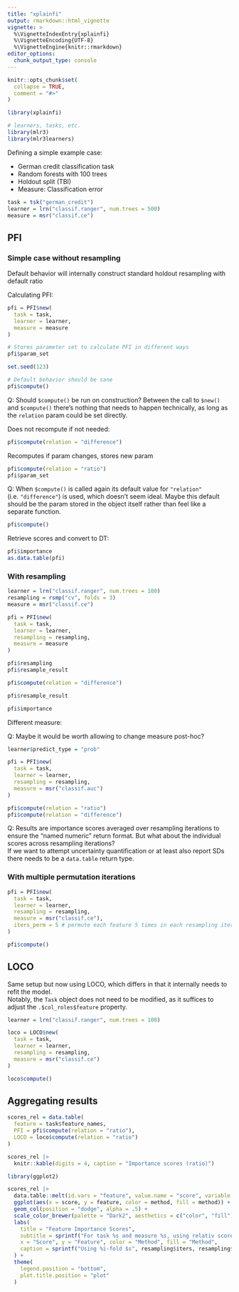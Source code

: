 ```yaml
---
title: "xplainfi"
output: rmarkdown::html_vignette
vignette: >
  %\VignetteIndexEntry{xplainfi}
  %\VignetteEncoding{UTF-8}
  %\VignetteEngine{knitr::rmarkdown}
editor_options: 
  chunk_output_type: console
---
```


```r
knitr::opts_chunk$set(
  collapse = TRUE,
  comment = "#>"
)
```

```r
library(xplainfi)

# learners, tasks, etc.
library(mlr3)
library(mlr3learners)
```

Defining a simple example case:

- German credit classification task
- Random forests with 100 trees
- Holdout split (TBI)
- Measure: Classification error

```r
task = tsk("german_credit")
learner = lrn("classif.ranger", num.trees = 500)
measure = msr("classif.ce")
```

## PFI

### Simple case without resampling

Default behavior will internally construct standard holdout resampling with default ratio

Calculating PFI: 

```r
pfi = PFI$new(
  task = task,
  learner = learner,
  measure = measure
)

# Stores parameter set to calculate PFI in different ways
pfi$param_set

set.seed(123)

# Default behavior should be sane
pfi$compute()
```

Q: Should `$compute()` be run on construction? Between the call to `$new()` and `$compute()` there's nothing that needs to happen technically, as long as the `relation` param could be set directly.

Does not recompute if not needed:

```r
pfi$compute(relation = "difference")
```

Recomputes if param changes, stores new param

```r
pfi$compute(relation = "ratio")
pfi$param_set
```

Q: When `$compute()` is called again its default value for `"relation"` (i.e. `"difference"`) is used, which doesn't seem ideal.
Maybe this default should be the param stored in the object itself rather than feel like a separate function.

```r
pfi$compute()
```

Retrieve scores and convert to DT:

```r
pfi$importance
as.data.table(pfi)
```

### With resampling

```r
learner = lrn("classif.ranger", num.trees = 100)
resampling = rsmp("cv", folds = 3)
measure = msr("classif.ce")

pfi = PFI$new(
  task = task,
  learner = learner,
  resampling = resampling,
  measure = measure
)

pfi$resampling
pfi$resample_result

pfi$compute(relation = "difference")

pfi$resample_result

pfi$importance
```

Different measure:  

Q: Maybe it would be worth allowing to change measure post-hoc?

```r
learner$predict_type = "prob"

pfi = PFI$new(
  task = task,
  learner = learner,
  resampling = resampling,
  measure = msr("classif.auc")
)

pfi$compute(relation = "ratio")
pfi$compute(relation = "difference")
```

Q: Results are importance scores averaged over resampling iterations to ensure the "named numeric" return format.
But what about the individual scores across resampling iterations?  
If we want to attempt uncertainty quantification or at least also report SDs there needs to be a `data.table` return type.


### With multiple permutation iterations

```r
pfi = PFI$new(
  task = task,
  learner = learner,
  resampling = resampling,
  measure = msr("classif.ce"),
  iters_perm = 5 # permute each feature 5 times in each resampling iteration
)

pfi$compute()
```


## LOCO

Same setup but now using LOCO, which differs in that it internally needs to refit the model.  
Notably, the `Task` object does not need to be modified, as it suffices to adjust the `.$col_roles$feature` property.

```r
learner = lrn("classif.ranger", num.trees = 100)

loco = LOCO$new(
  task = task,
  learner = learner,
  resampling = resampling,
  measure = msr("classif.ce")
)

loco$compute()
```

## Aggregating results

```r
scores_rel = data.table(
  feature = task$feature_names,
  PFI = pfi$compute(relation = "ratio"),
  LOCO = loco$compute(relation = "ratio")
)

scores_rel |>
  knitr::kable(digits = 4, caption = "Importance scores (ratio)")
```


```r
library(ggplot2)

scores_rel |>
  data.table::melt(id.vars = "feature", value.name = "score", variable.name = "method") |>
  ggplot(aes(x = score, y = feature, color = method, fill = method)) +
  geom_col(position = "dodge", alpha = .5) +
  scale_color_brewer(palette = "Dark2", aesthetics = c("color", "fill")) +
  labs(
    title = "Feature Importance Scores",
    subtitle = sprintf("For task %s and measure %s, using relativ scores", task$id, measure$id),
    x = "Score", y = "Feature", color = "Method", fill = "Method",
    caption = sprintf("Using %i-fold $s", resampling$iters, resampling$id)
  ) +
  theme(
    legend.position = "bottom",
    plot.title.position = "plot"
  )
```

